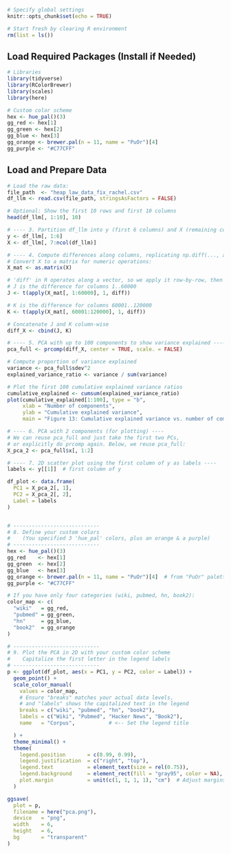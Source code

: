 ```{r setup, include = FALSE}
# Specify global settings
knitr::opts_chunk$set(echo = TRUE)

# Start fresh by clearing R environment
rm(list = ls())
```


## Load Required Packages (Install if Needed)

```{r}
# Libraries
library(tidyverse)
library(RColorBrewer)
library(scales)
library(here)

# Custom color scheme
hex <- hue_pal()(3)
gg_red <- hex[1]
gg_green <- hex[2]
gg_blue <- hex[3]
gg_orange <- brewer.pal(n = 11, name = "PuOr")[4]
gg_purple <- "#C77CFF"
```



## Load and Prepare Data

```{r}
# Load the raw data:
file_path  <- "heap_law_data_fix_rachel.csv"
df_llm <- read.csv(file_path, stringsAsFactors = FALSE)

```

```{r}
# Optional: Show the first 10 rows and first 10 columns
head(df_llm[, 1:10], 10)

# ---- 3. Partition df_llm into y (first 6 columns) and X (remaining columns) ----
y <- df_llm[, 1:6]
X <- df_llm[, 7:ncol(df_llm)]

# ---- 4. Compute differences along columns, replicating np.diff(..., axis=1) in Python ----
# Convert X to a matrix for numeric operations:
X_mat <- as.matrix(X)

# 'diff' in R operates along a vector, so we apply it row-by-row, then transpose back.
# J is the difference for columns 1..60000
J <- t(apply(X_mat[, 1:60000], 1, diff))

# K is the difference for columns 60001..120000
K <- t(apply(X_mat[, 60001:120000], 1, diff))

# Concatenate J and K column-wise
diff_X <- cbind(J, K)

# ---- 5. PCA with up to 100 components to show variance explained ----
pca_full <- prcomp(diff_X, center = TRUE, scale. = FALSE)

# Compute proportion of variance explained
variance <- pca_full$sdev^2
explained_variance_ratio <- variance / sum(variance)

# Plot the first 100 cumulative explained variance ratios
cumulative_explained <- cumsum(explained_variance_ratio)
plot(cumulative_explained[1:100], type = "b",
     xlab = "Number of components",
     ylab = "Cumulative explained variance",
     main = "Figure 13: Cumulative explained variance vs. number of components")

# ---- 6. PCA with 2 components (for plotting) ----
# We can reuse pca_full and just take the first two PCs,
# or explicitly do prcomp again. Below, we reuse pca_full:
X_pca_2 <- pca_full$x[, 1:2]

# ---- 7. 2D scatter plot using the first column of y as labels ----
labels <- y[[1]]  # first column of y

df_plot <- data.frame(
  PC1 = X_pca_2[, 1],
  PC2 = X_pca_2[, 2],
  Label = labels
)



```

```{r}
# ----------------------------
# 8. Define your custom colors
#    (You specified 3 'hue_pal' colors, plus an orange & a purple)
# ----------------------------
hex <- hue_pal()(3)
gg_red    <- hex[1]
gg_green  <- hex[2]
gg_blue   <- hex[3]
gg_orange <- brewer.pal(n = 11, name = "PuOr")[4]  # from "PuOr" palette
gg_purple <- "#C77CFF"

# If you have only four categories (wiki, pubmed, hn, book2):
color_map <- c(
  "wiki"   = gg_red,
  "pubmed" = gg_green,
  "hn"     = gg_blue,
  "book2"  = gg_orange
)

# ----------------------------
# 9. Plot the PCA in 2D with your custom color scheme
#    Capitalize the first letter in the legend labels
# ----------------------------
p <- ggplot(df_plot, aes(x = PC1, y = PC2, color = Label)) +
  geom_point() +
  scale_color_manual(
    values = color_map,
    # Ensure "breaks" matches your actual data levels,
    # and "labels" shows the capitalized text in the legend
    breaks = c("wiki", "pubmed", "hn", "book2"),
    labels = c("Wiki", "Pubmed", "Hacker News", "Book2"),
    name   = "Corpus",           # <-- Set the legend title

  ) +
  theme_minimal() +
  theme(
    legend.position       = c(0.99, 0.99),
    legend.justification  = c("right", "top"),
    legend.text           = element_text(size = rel(0.75)),
    legend.background     = element_rect(fill = "gray95", color = NA),
    plot.margin           = unit(c(1, 1, 1, 1), "cm")  # Adjust margins here
  )

ggsave(
  plot = p,
  filename = here("pca.png"),
  device   = "png",
  width    = 6,
  height   = 6,
  bg       = "transparent"
)



```